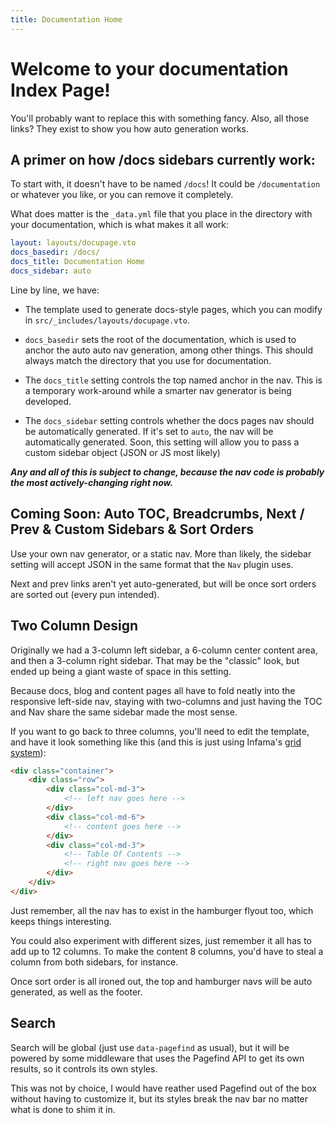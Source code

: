 ```yaml
---
title: Documentation Home
---
```


# Welcome to your documentation Index Page!

You'll probably want to replace this with something fancy. Also,
all those links? They exist to show you how auto generation works.

## A primer on how /docs sidebars currently work:

To start with, it doesn't have to be named `/docs`! It could be 
`/documentation` or whatever you like, or you can remove it completely.

What does matter is the `_data.yml` file that you place in the directory
with your documentation, which is what makes it all work:

```yml
layout: layouts/docupage.vto
docs_basedir: /docs/
docs_title: Documentation Home
docs_sidebar: auto
```

Line by line, we have:

 - The template used to generate docs-style pages, which you can 
 modify in `src/_includes/layouts/docupage.vto`. 

 - `docs_basedir` sets the root of the documentation, which is used 
 to anchor the auto auto nav generation, among other things. This 
 should always match the directory that you use for documentation.

 - The `docs_title` setting controls the top named anchor in the 
 nav. This is a temporary work-around while a smarter nav generator
 is being developed.

 - The  `docs_sidebar` setting controls whether the docs pages nav
 should be automatically generated. If it's set to `auto`, the nav
 will be automatically generated. Soon, this setting will allow you
 to pass a custom sidebar object (JSON or JS most likely)

***Any and all of this is subject to change, because the nav code is
probably the most actively-changing right now.***

## Coming Soon: Auto TOC, Breadcrumbs, Next / Prev & Custom Sidebars & Sort Orders

Use your own nav generator, or a static nav. More than likely, the 
sidebar setting will accept JSON in the same format that the `Nav` 
plugin uses. 

Next and prev links aren't yet auto-generated, but will be once sort
orders are sorted out (every pun intended).

## Two Column Design 

Originally we had a 3-column left sidebar, a 6-column center content 
area, and then a 3-column right sidebar. That may be the "classic"
look, but ended up being a giant waste of space in this setting.

Because docs, blog and content pages all have to fold neatly into 
the responsive left-side nav, staying with two-columns and just 
having the TOC and Nav share the same sidebar made the most sense.

If you want to go back to three columns, you'll need to edit the 
template, and have it look something like this (and this is just
using Infama's [grid system](https://infima.dev/docs/layout/grid)):

```HTML
<div class="container">
    <div class="row">
        <div class="col-md-3">
            <!-- left nav goes here -->
        </div>
        <div class="col-md-6">
            <!-- content goes here -->
        </div>
        <div class="col-md-3">
            <!-- Table Of Contents -->
            <!-- right nav goes here -->
        </div>
    </div>
</div>
```

Just remember, all the nav has to exist in the hamburger flyout too, 
which keeps things interesting.

You could also experiment with different sizes, just remember it
all has to add up to 12 columns. To make the content 8 columns, you'd
have to steal a column from both sidebars, for instance.

Once sort order is all ironed out, the top and hamburger navs will be 
auto generated, as well as the footer.

## Search 

Search will be global (just use `data-pagefind` as usual), but it will 
be powered by some middleware that uses the Pagefind API to get its 
own results, so it controls its own styles.

This was not by choice, I would have reather used Pagefind out of the box
without having to customize it, but its styles break the nav bar no 
matter what is done to shim it in. 